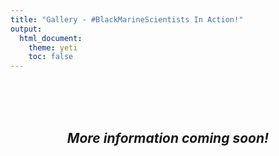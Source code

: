 ```yaml
---
title: "Gallery - #BlackMarineScientists In Action!"
output: 
  html_document:
    theme: yeti
    toc: false
---
```


<br>
<br>
<br>
<center>

<center>

## *More information coming soon!*




